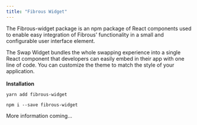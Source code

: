 ```yaml
---
title: "Fibrous Widget"
---
```


The Fibrous-widget package is an npm package of React components used to enable easy integration of Fibrous' functionality in a small and configurable user interface element.

The Swap Widget bundles the whole swapping experience into a single React component that developers can easily embed in their app with one line of code. You can customize the theme to match the style of your application.\
\
**Installation**

```
yarn add fibrous-widget
```

```
npm i --save fibrous-widget
```

More information coming...